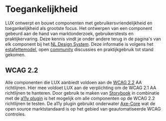
<Meta title="LUX/Toegankelijkheid" />

[storybook]: https://storybook.js.org/
[storybook-a11y]: https://storybook.js.org/addons/@storybook/addon-a11y
[axe-core]: https://github.com/dequelabs/axe-core
[wcag-22]: https://www.w3.org/TR/WCAG22/
[estafettemodel]: https://www.nldesignsystem.nl/handboek/estafettemodel
[community]: https://www.nldesignsystem.nl/community
[nlds]: https://www.nldesignsystem.nl/

# Toegankelijkheid

LUX ontwerpt en bouwt componenten met gebruikersvriendelijkheid en toegankelijkheid als grootste focus. Het ontwerpen van een component gebeurd aan de hand van marktonderzoek, gebruikerstests en praktijkervaring. Deze kennis vindt je onder andere terug in de pagina's van elk component bij het [NL Design System][nlds]. Deze informatie is volgens het [estafettemodel][estafettemodel], open [community][community] discussies en praktijkgebruik tot stand gekomen.

## WCAG 2.2

Alle componenten die LUX aanbiedt voldoen aan de [WCAG 2.2][wcag-22] AA richtlijnen. Hier mee voldoet LUX aan de verplichting om de WCAG 2.1 AA richtlijnen te hanteren. Door gebruik te maken van [Storybook][storybook] in combinatie met de [a11y plugin][storybook-a11y] is het mogelijk om alle componenten op de WCAG 2.2 richtlijnen te testen. De a11y plugin gebruikt onderwater [Axe-Core][axe-core] wat de open source marktstandaard is op het gebied van geautomatiseerde WCAG controles.
